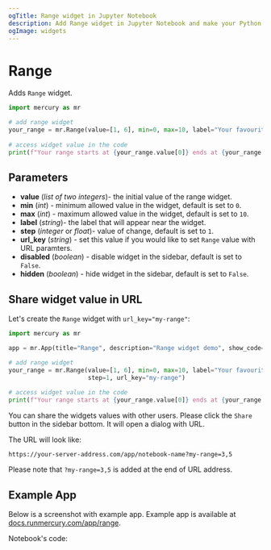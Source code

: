```yaml
---
ogTitle: Range widget in Jupyter Notebook
description: Add Range widget in Jupyter Notebook and make your Python notebook interactive
ogImage: widgets
---
```



# Range

Adds `Range` widget.

```python
import mercury as mr

# add range widget
your_range = mr.Range(value=[1, 6], min=0, max=10, label="Your favourite range", step=1)
    
# access widget value in the code
print(f"Your range starts at {your_range.value[0]} ends at {your_range.value[1]}")
```

<Screenshot src={simpleAppGif} alt="Mercury App with range widget" />


## Parameters

- **value** (_list of two integers_)- the initial value of the range widget.
- **min** (_int_) - minimum allowed value in the widget, default is set to `0`.
- **max** (_int_) - maximum allowed value in the widget, default is set to `10`.
- **label** (_string_)- the label that will appear near the widget.
- **step** (_integer_ or _float_)- value of change, default is set to `1`. 
- **url_key** (_string_) - set this value if you would like to set `Range` value with URL paramters.
- **disabled** (_boolean_) - disable widget in the sidebar, default is set to `False`.
- **hidden** (_boolean_) - hide widget in the sidebar, default is set to `False`.


## Share widget value in URL

Let's create the `Range` widget with `url_key="my-range"`:

```python
import mercury as mr

app = mr.App(title="Range", description="Range widget demo", show_code=True)

# add range widget
your_range = mr.Range(value=[1, 6], min=0, max=10, label="Your favourite range", 
                      step=1, url_key="my-range")
    
# access widget value in the code
print(f"Your range starts at {your_range.value[0]} ends at {your_range.value[1]}")
```

You can share the widgets values with other users. Please click the `Share` button in the sidebar bottom. 
It will open a dialog with URL.

The URL will look like:

```
https://your-server-address.com/app/notebook-name?my-range=3,5
```

Please note that `?my-range=3,5` is added at the end of URL address.

<Screenshot src={shareGif} alt="Share range widget" />


## Example App

Below is a screenshot with example app. Example app is available at [docs.runmercury.com/app/range](https://docs.runmercury.com/app/range).

<Screenshot src={exampleAppGif} alt="App with range widget" />



Notebook's code:
<Screenshot src={exampleNbPng} alt="Notebook with the range widget" />

